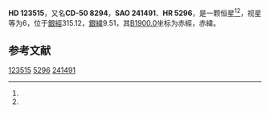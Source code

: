 {{Starbox begin
| name = HD 123515
}}
{{Starbox observe
| epoch = [[J2000.0|J2000.0]]
| constell = {{星座名待查}}<ref name=SIMBAD>{{cite web
 | url=http://simbad.u-strasbg.fr/simbad/sim-id?Ident=HR+5296
 | title =Pulsating variable Star
 | publisher=Centre de Données astronomiques de Strasbourg
 | work=SIMBAD
 | accessdate=2012-07-13}}</ref><ref name=DATA>{{cite web
 | url=http://vizier.u-strasbg.fr/viz-bin/VizieR-5?-out.add=.&-source=5050&-corr=PK=HR&-out.max=9999&HR=5296
 | title=VizieR Detailed Page
 | accessdate=2012-07-13
 | archive-date=2016-03-05
 | archive-url=https://web.archive.org/web/20160305033923/http://vizier.u-strasbg.fr/viz-bin/VizieR-5?-out.add=.&-source=5050&-corr=PK=HR&-out.max=9999&HR=5296
 | dead-url=no
 }}</ref>
| 星官 = 
| ra = {{RA|14|9|35}}<ref name=SIMBAD /><ref name=DATA />
| dec = {{DEC|-51|30|17}}<ref name=SIMBAD /><ref name=DATA />
| appmag_v = 6<ref name=SIMBAD /><ref name=DATA />
}}
{{Starbox character
| class = B9IV<ref name=SIMBAD /><ref name=DATA />
| b-v = -0.06<ref name=SIMBAD /><ref name=DATA />
| u-b = -0.27<ref name=SIMBAD /><ref name=DATA />
| r-i = <ref name=SIMBAD /><ref name=DATA />
| variable = 
}}
{{Starbox astrometry
| radial_v = -0.27
| prop_mo_ra = 5
| parallax = 
| p_error = 
}}
{{Starbox catalog
| names =CD-50 8294，[[SAO星表|SAO]] 241491，[[HD星表|HD]] 123515，[[HR星表|HR]] 5296}}
{{Starbox reference |Simbad=HR+5296}}
{{Starbox end}}

'''HD 123515'''，又名'''CD-50 8294'''，'''SAO 241491'''、'''HR 5296'''，是一颗恒星<ref name=SIMBAD /><ref name=DATA />，视星等为6，位于[[銀道座標系|銀經]]315.12，[[銀道座標系|銀緯]]9.51，其[[B1900.0|B1900.0]]坐标为赤經{{RA|14|3|0.7}}，赤緯{{DEC|-51|9.51|48}}。

== 参考文献 ==
{{reflist}}

{{star-stub}}

[[Category:HD和HDE天體|123515]]
[[Category:HR天體|5296]]
[[Category:SAO天體|241491]]
